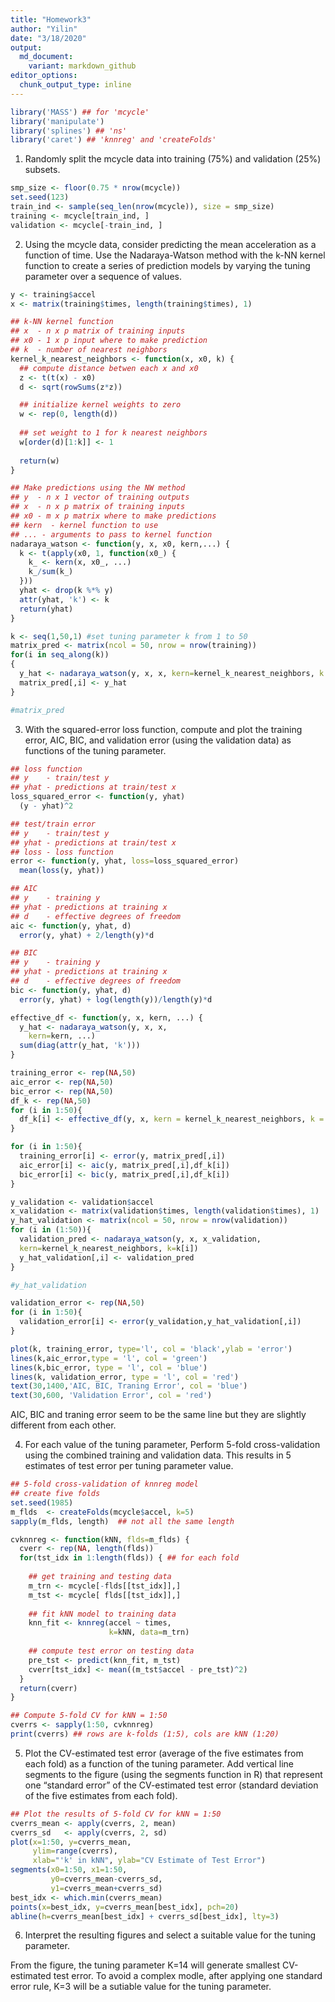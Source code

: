 ```yaml
---
title: "Homework3"
author: "Yilin"
date: "3/18/2020"
output:
  md_document:
    variant: markdown_github
editor_options:
  chunk_output_type: inline
---
```



```r
library('MASS') ## for 'mcycle'
library('manipulate')
library('splines') ## 'ns'
library('caret') ## 'knnreg' and 'createFolds'
```

1. Randomly split the mcycle data into training (75%) and validation (25%) subsets.

```r
smp_size <- floor(0.75 * nrow(mcycle))
set.seed(123)
train_ind <- sample(seq_len(nrow(mcycle)), size = smp_size)
training <- mcycle[train_ind, ]
validation <- mcycle[-train_ind, ]
```

2. Using the mcycle data, consider predicting the mean acceleration as a function of time. Use the Nadaraya-Watson method with the k-NN kernel function to create a series of prediction models by varying the tuning parameter over a sequence of values.

```r
y <- training$accel
x <- matrix(training$times, length(training$times), 1)
```

```r
## k-NN kernel function
## x  - n x p matrix of training inputs
## x0 - 1 x p input where to make prediction
## k  - number of nearest neighbors
kernel_k_nearest_neighbors <- function(x, x0, k) {
  ## compute distance betwen each x and x0
  z <- t(t(x) - x0)
  d <- sqrt(rowSums(z*z))

  ## initialize kernel weights to zero
  w <- rep(0, length(d))
  
  ## set weight to 1 for k nearest neighbors
  w[order(d)[1:k]] <- 1
  
  return(w)
}
```

```r
## Make predictions using the NW method
## y  - n x 1 vector of training outputs
## x  - n x p matrix of training inputs
## x0 - m x p matrix where to make predictions
## kern  - kernel function to use
## ... - arguments to pass to kernel function
nadaraya_watson <- function(y, x, x0, kern,...) {
  k <- t(apply(x0, 1, function(x0_) {
    k_ <- kern(x, x0_, ...)
    k_/sum(k_)
  }))
  yhat <- drop(k %*% y)
  attr(yhat, 'k') <- k
  return(yhat)
}
```


```r
k <- seq(1,50,1) #set tuning parameter k from 1 to 50
matrix_pred <- matrix(ncol = 50, nrow = nrow(training))
for(i in seq_along(k))
{
  y_hat <- nadaraya_watson(y, x, x, kern=kernel_k_nearest_neighbors, k = k[i])
  matrix_pred[,i] <- y_hat
}

#matrix_pred
```



3. With the squared-error loss function, compute and plot the training error, AIC, BIC, and validation error (using the validation data) as functions of the tuning parameter.

```r
## loss function
## y    - train/test y
## yhat - predictions at train/test x
loss_squared_error <- function(y, yhat)
  (y - yhat)^2

## test/train error
## y    - train/test y
## yhat - predictions at train/test x
## loss - loss function
error <- function(y, yhat, loss=loss_squared_error)
  mean(loss(y, yhat))

## AIC
## y    - training y
## yhat - predictions at training x
## d    - effective degrees of freedom
aic <- function(y, yhat, d)
  error(y, yhat) + 2/length(y)*d

## BIC
## y    - training y
## yhat - predictions at training x
## d    - effective degrees of freedom
bic <- function(y, yhat, d)
  error(y, yhat) + log(length(y))/length(y)*d

effective_df <- function(y, x, kern, ...) {
  y_hat <- nadaraya_watson(y, x, x,
    kern=kern, ...)
  sum(diag(attr(y_hat, 'k')))
}

```

```r
training_error <- rep(NA,50)
aic_error <- rep(NA,50)
bic_error <- rep(NA,50)
df_k <- rep(NA,50)
for (i in 1:50){
  df_k[i] <- effective_df(y, x, kern = kernel_k_nearest_neighbors, k = k[i])
}

```

```r
for (i in 1:50){
  training_error[i] <- error(y, matrix_pred[,i])
  aic_error[i] <- aic(y, matrix_pred[,i],df_k[i])
  bic_error[i] <- bic(y, matrix_pred[,i],df_k[i])
}
```

```r
y_validation <- validation$accel
x_validation <- matrix(validation$times, length(validation$times), 1)
y_hat_validation <- matrix(ncol = 50, nrow = nrow(validation))
for (i in (1:50)){
  validation_pred <- nadaraya_watson(y, x, x_validation,
  kern=kernel_k_nearest_neighbors, k=k[i])
  y_hat_validation[,i] <- validation_pred
}

#y_hat_validation
```

```r
validation_error <- rep(NA,50)
for (i in 1:50){
  validation_error[i] <- error(y_validation,y_hat_validation[,i])
}

```

```r
plot(k, training_error, type='l', col = 'black',ylab = 'error')
lines(k,aic_error,type = 'l', col = 'green')
lines(k,bic_error, type = 'l', col = 'blue')
lines(k, validation_error, type = 'l', col = 'red')
text(30,1400,'AIC, BIC, Traning Error', col = 'blue')
text(30,600, 'Validation Error', col = 'red')
```

AIC, BIC and traning error seem to be the same line but they are slightly different from each other.

4. For each value of the tuning parameter, Perform 5-fold cross-validation using the combined training and validation data. This results in 5 estimates of test error per tuning parameter value.

```r
## 5-fold cross-validation of knnreg model
## create five folds
set.seed(1985)
m_flds  <- createFolds(mcycle$accel, k=5)
sapply(m_flds, length)  ## not all the same length
```

```r
cvknnreg <- function(kNN, flds=m_flds) {
  cverr <- rep(NA, length(flds))
  for(tst_idx in 1:length(flds)) { ## for each fold
    
    ## get training and testing data
    m_trn <- mcycle[-flds[[tst_idx]],]
    m_tst <- mcycle[ flds[[tst_idx]],]
    
    ## fit kNN model to training data
    knn_fit <- knnreg(accel ~ times,
                      k=kNN, data=m_trn)
    
    ## compute test error on testing data
    pre_tst <- predict(knn_fit, m_tst)
    cverr[tst_idx] <- mean((m_tst$accel - pre_tst)^2)
  }
  return(cverr)
}
```

```r
## Compute 5-fold CV for kNN = 1:50
cverrs <- sapply(1:50, cvknnreg)
print(cverrs) ## rows are k-folds (1:5), cols are kNN (1:20)
```

5. Plot the CV-estimated test error (average of the five estimates from each fold) as a function of the tuning parameter. Add vertical line segments to the figure (using the segments function in R) that represent one “standard error” of the CV-estimated test error (standard deviation of the five estimates from each fold).

```r
## Plot the results of 5-fold CV for kNN = 1:50
cverrs_mean <- apply(cverrs, 2, mean)
cverrs_sd   <- apply(cverrs, 2, sd)
plot(x=1:50, y=cverrs_mean, 
     ylim=range(cverrs),
     xlab="'k' in kNN", ylab="CV Estimate of Test Error")
segments(x0=1:50, x1=1:50,
         y0=cverrs_mean-cverrs_sd,
         y1=cverrs_mean+cverrs_sd)
best_idx <- which.min(cverrs_mean)
points(x=best_idx, y=cverrs_mean[best_idx], pch=20)
abline(h=cverrs_mean[best_idx] + cverrs_sd[best_idx], lty=3)
```

6. Interpret the resulting figures and select a suitable value for the tuning parameter.

From the figure, the tuning parameter K=14 will generate smallest CV-estimated test error. To avoid a complex modle, after applying one standard error rule, K=3 will be a sutiable value for the tuning parameter.


